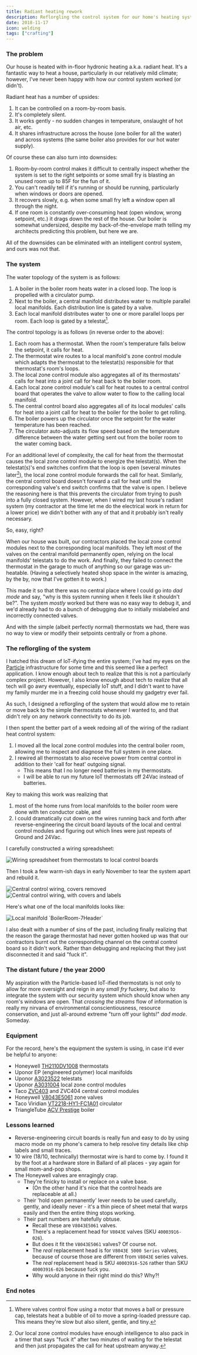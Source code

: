 ```yaml
---
title: Radiant heating rework
description: Reflorgling the control system for our home's heating system
date: 2018-11-17
icon: welding
tags: ["crafting"]
---
```


### The problem

Our house is heated with in-floor hydronic heating a.k.a. radiant heat. It's a fantastic way to heat a house,
particularly in our relatively mild climate; however, I've never been happy with how our control system worked (or didn't).

Radiant heat has a number of upsides:

1. It can be controlled on a room-by-room basis.
1. It's completely silent.
1. It works gently - no sudden changes in temperature, onslaught of hot air, etc.
1. It shares infrastructure across the house (one boiler for all the water) and across systems (the same boiler also provides for our hot water supply).

Of course these can also turn into downsides:

1. Room-by-room control makes it difficult to centrally inspect whether the system is set to the right setpoints or some small fry is blasting an unused room up to 85F for the fun of it.
1. You can't readily tell if it's running or should be running, particularly when windows or doors are opened.
1. It recovers slowly, e.g. when some small fry left a window open all through the night.
1. If one room is constantly over-consuming heat (open window, wrong setpoint, etc.) it drags down the rest of the house. Our boiler is somewhat undersized, despite my back-of-the-envelope math telling my architects predicting this problem, but here we are.

All of the downsides can be eliminated with an intelligent control system, and ours was not that.

### The system

The water topology of the system is as follows:

1. A boiler in the boiler room heats water in a closed loop. The loop is propelled with a circulator pump.
1. Next to the boiler, a central manifold distributes water to multiple parallel local manifolds. Each distribution line is gated by a valve.
1. Each local manifold distributes water to one or more parallel loops per room. Each loop is gated by a telestat[^1].

The control topology is as follows (in reverse order to the above):

1. Each room has a thermostat. When the room's temperature falls below the setpoint, it calls for heat.
1. The thermostat wire routes to a local manifold's zone control module which adapts the thermostat to the telestat(s) responsible for that thermostat's room's loops.
1. The local zone control module also aggregates all of its thermostats' calls for heat into a joint call for heat back to the boiler room.
1. Each local zone control module's call for heat routes to a central control board that operates the valve to allow water to flow to the calling local manifold.
1. The central control board also aggregates all of its local modules' calls for heat into a joint call for heat to the boiler for the boiler to get rolling.
1. The boiler powers up the circulator once the setpoint for the water temperature has been reached.
1. The circulator auto-adjusts its flow speed based on the temperature difference between the water getting sent out from the boiler room to the water coming back.

For an additional level of complexity, the call for heat from the thermostat causes the local zone control module to energize the telestat(s).
When the telestat(s)'s end switches confirm that the loop is open (several minutes later[^2]), the local zone control module forwards the call for heat.
Similarly, the central control board doesn't forward a call for heat until the corresponding valve's end switch confirms that the valve is open.
I believe the reasoning here is that this prevents the circulator from trying to push into a fully closed system.
However, when I wired my last house's radiant system (my contractor at the time let me do the electrical work in return for a lower price) we didn't bother with any of that and it probably isn't really necessary.

So, easy, right?

When our house was built, our contractors placed the local zone control modules next to the corresponding local manifolds.
They left most of the valves on the central manifold permanently open, relying on the local manifolds' telestats to do the work.
And finally, they failed to connect the thermostat in the garage to much of anything so our garage was un-heatable.
(Having a selectively heated shop space in the winter is amazing, by the by, now that I've gotten it to work.)

This made it so that there was no central place where I could go into _dad mode_ and say, "why is this system running when it feels like it shouldn't be?".
The system _mostly_ worked but there was no easy way to debug it, and we'd already had to do a bunch of debugging due to initially mislabeled and incorrectly connected valves.

And with the simple (albeit perfectly normal) thermostats we had, there was no way to view or modify their setpoints centrally or from a phone.

### The reflorgling of the system

I hatched this dream of IoT-ifying the entire system;
I've had my eyes on the [Particle](https://www.particle.io/) infrastructure for some time and this seemed like a perfect application.
I know enough about tech to realize that this is not a particularly complex project.
However, I also know enough about tech to realize that all tech will go awry eventually, especially IoT stuff,
and I didn't want to have my family murder me in a freezing cold house should my gadgetry ever fail.

As such, I designed a reflorgling of the system that would allow me to retain or move back to the simple thermostats
whenever I wanted to, and that didn't rely on any network connectivity to do its job.

I then spent the better part of a week redoing all of the wiring of the radiant heat control system:

1. I moved all the local zone control modules into the central boiler room, allowing me to inspect and diagnose the full system in one place.
1. I rewired all thermostats to also receive power from central control in addition to their 'call for heat' outgoing signal.
   - This means that I no longer need batteries in my thermostats.
   - I will be able to run my future IoT thermostats off 24Vac instead of batteries.

Key to making this work was realizing that

1. most of the home runs from local manifolds to the boiler room were done with ten conductor cable, and
1. I could dramatically cut down on the wires running back and forth after reverse-engineering the circuit board layouts of the local and central control modules and figuring out which lines were just repeats of Ground and 24Vac.

I carefully constructed a wiring spreadsheet:

![](images/radiant-controls.png "Wiring spreadsheet from thermostats to local control boards")

Then I took a few warm-ish days in early November to tear the system apart and rebuild it.

![](images/IMG_20181117_174657.jpg "Central control wiring, covers removed")
![](images/IMG_20181117_193542.jpg "Central control wiring, with covers and labels")

Here's what one of the local manifolds looks like:

![](images/IMG_20181117_174723.jpg "Local manifold `BoilerRoom-7Header`")

I also dealt with a number of sins of the past, including finally realizing that the reason the garage thermostat
had never gotten hooked up was that our contractors burnt out the corresponding channel on the central control board
so it didn't work. Rather than debugging and replacing that they just disconnected it and said "fuck it".

### The distant future / the year 2000

My aspiration with the Particle-based IoT-ified thermostats is not only to allow for more oversight and reign in any _small fry_ fuckery,
but also to integrate the system with our security system which should know when any room's windows are open.
That _crossing the streams_ flow of information is really my nirvana of environmental conscientiousness, resource conservation,
and just all-around extreme "turn off your lights!" _dad mode_. Someday.

### Equipment

For the record, here's the equipment the system is using, in case it'd ever be helpful to anyone:

- Honeywell [TH2110DV1008](https://customer.honeywell.com/en-US/Pages/Product.aspx?cat=HonECC+Catalog&pid=TH2110DV1008/U) thermostats
- Uponor EP (engineered polymer) local manifolds
- Uponor [A3023522](https://www.supplyhouse.com/Uponor-Wirsbo-A3023522-Thermal-Actuator-Four-Wire) telestats
- Uponor [A3031004](https://www.supplyhouse.com/Uponor-Wirsbo-A3031004-Four-zone-Control-Module) local zone control modules
- Taco [ZVC403](https://www.supplyhouse.com/Taco-ZVC403-4-3-Zone-Valve-Control-Module-with-Priority) and ZVC404 central control modules
- Honeywell [V8043E5061](https://www.supplyhouse.com/Honeywell-V8043E5061-3-4-Sweat-Connection-Zone-Valve-normally-closed-w-manual-opener-8-Cv-24v) zone valves
- Taco Viridian [VT2218-HY1-FC1A01](https://www.supplyhouse.com/Taco-VT2218-HY1-FC1A01-Viridian-Delta-T-Variable-Speed-ECM-High-Efficiency-Circulator-Less-Flanges-Standard-120V) circulator
- TriangleTube [ACV Prestige](https://www.acv.com/d/asset/prestige-trimaxuser-manual-10714-bdd05e63865ae9fe112fbf0f84146b73.pdf) boiler

### Lessons learned

- Reverse-engineering circuit boards is really fun and easy to do by using macro mode on my phone's camera to help resolve tiny details like chip labels and small traces.
- 10 wire (18/10, technically) thermostat wire is hard to come by. I found it by the foot at a hardware store in Ballard of all places - yay again for small mom-and-pop shops.
- The Honeywell valves are enragingly crap.
  - They're finicky to install or replace on a valve base.
    - (On the other hand it's nice that the control heads are replaceable at all.)
  - Their 'hold open permanently' lever needs to be used carefully, gently, and ideally never - it's a thin piece of sheet metal that warps easily and then the entire thing stops working.
  - Their part numbers are hatefully obtuse.
    - Recall these are `V8043E5061` valves.
    - There's a replacement head for `V8043E` valves (SKU `40003916-026`).
    - But does it fit the `V8043E5061` valves? Of course not.
    - The _real_ replacement head is for `V8043E 5000 Series` valves, because of course those are different from `V8043E` series valves.
    - The _real_ replacement head is SKU `40003916-526` rather than SKU `40003916-026` because fuck you.
    - Why would anyone in their right mind do this? Why?!

### End notes

[^1]: Where valves control flow using a motor that moves a ball or pressure cap, telestats heat a bubble of oil to move a spring-loaded pressure cap. This means they're slow but also silent, gentle, and tiny.
[^2]: Our local zone control modules have enough intelligence to also pack in a timer that says "fuck it" after two minutes of waiting for the telestat and then just propagates the call for heat upstream anyway.
